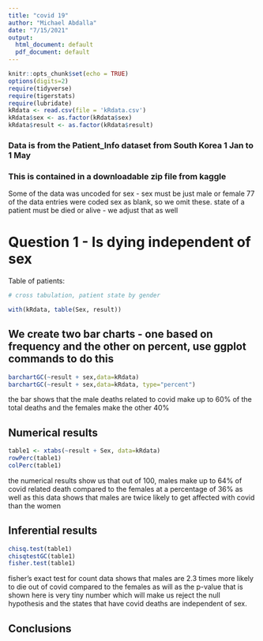 ```yaml
---
title: "covid 19"
author: "Michael Abdalla"
date: "7/15/2021"
output:
  html_document: default
  pdf_document: default
---
```


```r
knitr::opts_chunk$set(echo = TRUE)
options(digits=2)
require(tidyverse)
require(tigerstats)
require(lubridate)
kRdata <- read.csv(file = 'kRdata.csv')
kRdata$sex <- as.factor(kRdata$sex)
kRdata$result <- as.factor(kRdata$result)
```
### Data is from the Patient_Info dataset from South Korea 1 Jan to 1 May 
### This is contained in a downloadable zip file from kaggle

Some of the data was uncoded for sex - sex must be just male or female
77 of the data entries were coded sex  as blank, so we omit these.
state of a patient must be died or alive - we adjust that as well   
  
# Question 1 - Is dying independent of sex




Table of patients:
```r

# cross tabulation, patient state by gender

with(kRdata, table(Sex, result))

```

## We create two bar charts - one based on frequency and the other on percent, use ggplot commands to do this


```r
barchartGC(~result + sex,data=kRdata)
barchartGC(~result + sex,data=kRdata, type="percent")

```

the bar shows that the male deaths related to covid make up to 60% of the total deaths and the females make the other 40%

  
## Numerical results

```r
table1 <- xtabs(~result + Sex, data=kRdata)
rowPerc(table1)
colPerc(table1)
```

the numerical results show us that out of 100, males make up to 64% of covid related death compared to the females at a percentage of 36% as well as this data shows that males are twice likely to get affected with covid than the women

## Inferential results 

```r
chisq.test(table1)
chisqtestGC(table1)
fisher.test(table1)
```

fisher's exact test for count data shows that males are 2.3 times more likely to die out of covid compared to the females as will as the p-value that is shown here is very tiny number which will make us reject the null hypothesis and the states that have covid deaths are independent of sex.

## Conclusions


